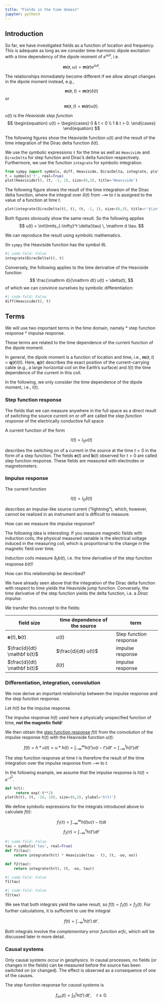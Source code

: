 ```yaml
---
title: "Fields in the time domain"
jupyter: python3
---
```

## Introduction
So far, we have investigated fields as a function of location and frequency. This is adequate as long as we consider time-harmonic dipole excitation with a time dependency of the dipole moment of $e^{i\omega t}$, i.e.

$$
\mathbf m(\mathbf r, \omega) = \mathbf m(\mathbf r) e^{i\omega t}.
$$

The relationships immediately become different if we allow abrupt changes in the dipole moment instead, e.g.,

$$
\mathbf m(\mathbf r, t) = \mathbf m(\mathbf r) \delta(t)
$$
or
$$
\mathbf m(\mathbf r, t) = \mathbf m(\mathbf r) u(t).
$$

$u(t)$ is the *Heaviside step function*
$$
\begin{equation}
u(t) = 
\begin{cases}
0 & t < 0 \\
1 & t > 0.
\end{cases}
\end{equation}
$$

The following figures show the Heaviside function $u(t)$ and the result of the time integration of the Dirac delta function $\delta(t)$.

We use the symbolic expressions `t` for the time as well as `Heaviside` and `DiracDelta` for step function and Dirac's delta function respectively. Furthermore, we use the function `integrate` for symbolic integration.

```python
from sympy import symbols, diff, Heaviside, DiracDelta, integrate, plot, exp, oo
t = symbols('t', real=True)
plot(Heaviside(t), (t, -1, 1), size=(6,3), title='Heaviside')
```

The following figure shows the result of the time integration of the Dirac delta function, where the integral over $\delta(t)$ from $-\infty$ to $t$ is assigned to the value of a function at time $t$.

```python
plot(integrate(DiracDelta(t), t), (t, -1, 1), size=(6,3), title=r'$\int_{-\infty}^t\delta(\tau) d\tau$')
```

Both figures obviously show the same result. So the following applies
$$
u(t) = \int\limits_{-\infty}^t \delta(\tau) \, \mathrm d \tau.
$$

We can reproduce the result using symbolic mathematics.

(In `sympy` the Heaviside function has the symbol $\theta$).

```python
#| code-fold: False
integrate(DiracDelta(t), t)
```

Conversely, the following applies to the time derivative of the Heaviside function
$$
\frac{\mathrm d}{\mathrm dt} u(t) = \delta(t),
$$
of which we can convince ourselves by symbolic differentiation:

```python
#| code-fold: False
diff(Heaviside(t), t)
```

## Terms
We will use two important terms in the time domain, namely
* step function response
* impulse response.

These terms are related to the time dependence of the current function of the dipole moment.

In general, the dipole moment is a function of location and time, i.e., $\mathbf m(\mathbf r, t) = \mathbf q(\mathbf r) I(t)$. 
Here, $\mathbf q(\mathbf r)$ describes the exact position of the current-carrying cable (e.g., a large horizontal coil on the Earth's surface) and $I(t)$ the time dependence of the current in this coil.

In the following, we only consider the time dependence of the dipole moment, i.e., $I(t)$.

### Step function response

The fields that we can measure anywhere in the full space as a direct result of switching the source current on or off are called the *step function response* of the electrically conductive full space

A current function of the form

$$
I(t) = I_0 u(t)
$$

describes the switching on of a current in the source at the time $t=0$ in the form of a step function.
The fields $\mathbf e(t)$ and $\mathbf b(t)$ observed for $t > 0$ are called step function response.
These fields are measured with electrodes or magnetometers.

### Impulse response
The current function

$$
I(t) = I_0 \delta(t)
$$

describes an impulse-like source current ("lightning"), which, however, cannot be realized in an instrument and is difficult to measure.

How can we measure the impulse response?

The following idea is interesting: If you measure magnetic fields with induction coils, the physical measured variable is the electrical voltage induced in the measuring coil, which is proportional to the change in the magnetic field over time.

Induction coils measure $\partial_t b(t)$, i.e. the time derivative of the step function response $b(t)$!

How can this relationship be described?

We have already seen above that the integration of the Dirac delta function with respect to time yields the Heaviside jump function.
Conversely, the time derivative of the step function yields the delta function, i.e. a *Dirac impulse*.

We transfer this concept to the fields:

| field size | time dependence of the source | term |
|----------------|------------------|-------------------|
| $\mathbf e(t),\mathbf b(t)$ | $u(t)$ | Step function response |
| $\frac{d}{dt} \mathbf b(t)$ | $\frac{d}{dt} u(t)$ | impulse response |
| $\frac{d}{dt} \mathbf b(t)$ | $\delta(t)$ | impulse response |

### Differentiation, integration, convolution

We now derive an important relationship between the impulse response and the step function response.

Let $h(t)$ be the impulse response.

::: {.callout-note}
The impulse response $h(t)$ used here a physically unspecified function of time, **not the magnetic field**!
:::

We then obtain the [step function response](https://en.wikipedia.org/wiki/Step_response) $f(t)$ from the *convolution* of the impulse response $h(t)$ with the Heaviside function $u(t)$:

$$
f(t)=h * u(t)=u * h(t)=\int_{-\infty}^{\infty} h(t') u(t-t') d t' =\int_{-\infty}^{t} h(t') d t'
$$

The step function response at time $t$ is therefore the result of the time integration over the impulse response from $-\infty$ to $t$.

In the following example, we assume that the impulse response is $h(t) = e^{-t^2}$.

```python
def h(t):
     return exp(-t**2)
plot(h(t), (t, -10, 10), size=(6,3), ylabel='h(t)')
```

We define symbolic expressions for the integrals introduced above to calculate $f(t)$:

$$
f_1(\tau) = \int_{-\infty}^{\infty} h(t) u(\tau-t) \mathrm d t
$$
$$
f_2(\tau) = \int_{-\infty}^{\tau} h(t') d t'
$$

```python
#| code-fold: False
tau = symbols('tau', real=True)
def f1(tau):
    return integrate(h(t) * Heaviside(tau - t), (t, -oo, oo))

def f2(tau):
    return integrate(h(t), (t, -oo, tau))
```

```python
#| code-fold: False
f1(tau)
```

```python
#| code-fold: False
f2(tau)
```

We see that both integrals yield the same result, so $f(t) = f_1(t) = f_2(t)$. For further calculations, it is sufficient to use the integral

$$
f(t) = \int_{-\infty}^t h(t') \, \mathrm dt'.
$$

::: {.callout-note}
Both integrals involve the _complementary error function_ _erfc_, which will be discussed later in more detail.
:::

### Causal systems
Only causal systems occur in geophysics.
In causal processes, no fields (or changes in the fields) can be measured before the source has been switched on (or changed).
The effect is observed as a consequence of one of the causes.

The step function response for *causal systems* is

$$
f_{\mathrm{on}}(t)=\int_{0}^{t} h(t') \, \mathrm d t', \quad t \geq 0.
$$